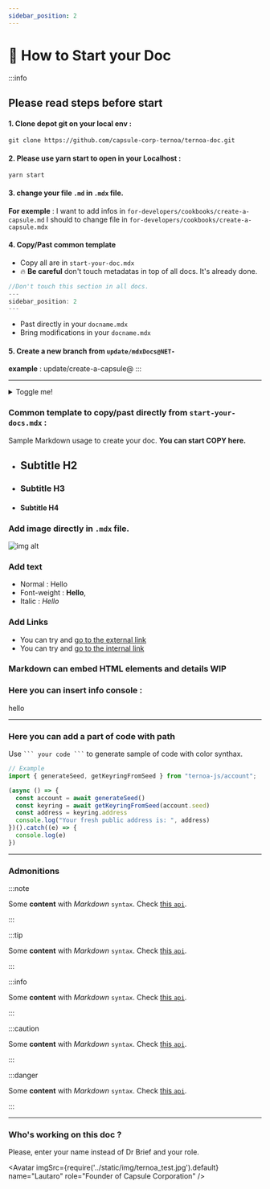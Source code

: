 ```yaml
---
sidebar_position: 2
---
```





# 🔎 How to Start your Doc

:::info
 ## Please read steps before start

#### 1. Clone depot git on your local env : 
```
git clone https://github.com/capsule-corp-ternoa/ternoa-doc.git
```

#### 2. Please use yarn start to open in your Localhost : 
```
yarn start
```

#### 3. change your file `.md` in `.mdx` file.
**For exemple** : I want to add infos in `for-developers/cookbooks/create-a-capsule.md`
I should to change file in `for-developers/cookbooks/create-a-capsule.mdx`

#### 4. Copy/Past common template
- Copy all are in  `start-your-doc.mdx`
- 🔥 **Be careful** don't touch metadatas in top of all docs. It's already done. 
```jsx title="for-developers/cookbooks/create-a-capsule.mdx"
//Don't touch this section in all docs.
---
sidebar_position: 2
---
```
- Past directly in your `docname.mdx`
- Bring modifications in your `docname.mdx`

#### 5. Create a new branch from `update/mdxDocs@NET-` 
**example** : update/create-a-capsule@
:::



______________________________________

<details>
      <summary>Toggle me!</summary>
      <div>
        <details>
          <div>
            🛸 Bi Bi Bop 🛸
          </div>
        </details>
      </div>
</details>

### Common template to copy/past directly from `start-your-docs.mdx` : 
Sample Markdown usage to create your doc.
**You can start COPY here.**


- ## Subtitle H2
- ### Subtitle H3
- #### Subtitle H4 

### Add image directly in `.mdx` file.
![img alt](/img/docusaurus.png)

### Add text
- Normal : Hello 
- Font-weight : **Hello**, 
- Italic :  _Hello_ 

### Add Links
- You can try and [go to the external link](https://www.ternoa.com/)
- You can try and [go to the internal link](/docs/category/core-blockchain)

### Markdown can embed HTML elements and details WIP

<Toggle/>

### Here you can insert info console :

<TabChoice
npmconsole="npm install ternoa-js"
yarnconsole="yarn install ternoa-js"
/>

<Highlight>hello</Highlight>
_____________

### Here you can add a part of code with path
Use ` ``` your code ``` ` to generate sample of code with color synthax.

```jsx title="ternoa-js/account"
// Example
import { generateSeed, getKeyringFromSeed } from "ternoa-js/account";

(async () => {
  const account = await generateSeed()
  const keyring = await getKeyringFromSeed(account.seed)
  const address = keyring.address
  console.log("Your fresh public address is: ", address)
})().catch((e) => {
  console.log(e)
})
```

_____________

### Admonitions 

:::note

Some **content** with _Markdown_ `syntax`. Check [this `api`](#).

:::

:::tip

Some **content** with _Markdown_ `syntax`. Check [this `api`](#).

:::

:::info

Some **content** with _Markdown_ `syntax`. Check [this `api`](#).

:::

:::caution

Some **content** with _Markdown_ `syntax`. Check [this `api`](#).

:::

:::danger

Some **content** with _Markdown_ `syntax`. Check [this `api`](#).

:::
_____________

### Who's working on this doc ? 
Please, enter your name instead of Dr Brief and your role.

<Avatar 
  imgSrc={require('../static/img/ternoa_test.jpg').default}
  name="Lautaro"
  role="Founder of Capsule Corporation"
 />
